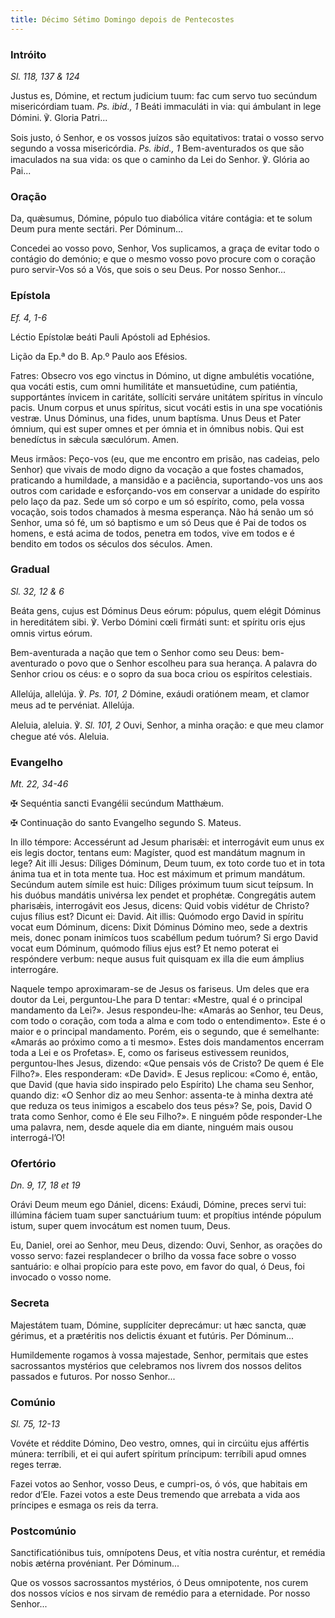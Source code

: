 ```yaml
---
title: Décimo Sétimo Domingo depois de Pentecostes
---
```


### Intróito

<em>Sl. 118, 137 & 124</em>

<div class="side-by-side not-content">

Justus es, Dómine, et rectum judicium tuum: fac cum servo tuo secúndum misericórdiam tuam. <em>Ps. ibid., 1</em> Beáti immaculáti in via: qui ámbulant in lege Dómini. ℣. Gloria Patri...

Sois justo, ó Senhor, e os vossos juízos são equitativos: tratai o vosso servo segundo a vossa misericórdia. <em>Ps. ibid., 1</em> Bem-aventurados os que são imaculados na sua vida: os que o caminho da Lei do Senhor. ℣. Glória ao Pai...

</div>

### Oração

<div class="side-by-side not-content">

Da, quǽsumus, Dómine, pópulo tuo diabólica vitáre contágia: et te solum Deum pura mente sectári. Per Dóminum...

Concedei ao vosso povo, Senhor, Vos suplicamos, a graça de evitar todo o contágio do demónio; e que o mesmo vosso povo procure com o coração puro servir-Vos só a Vós, que sois o seu Deus. Por nosso Senhor...

</div>

### Epístola

<em>Ef. 4, 1-6</em>

<div class="side-by-side not-content">

Léctio Epístolæ beáti Pauli Apóstoli ad Ephésios.

Lição da Ep.ª do B. Ap.º Paulo aos Efésios.

Fatres: Obsecro vos ego vinctus in Dómino, ut digne ambulétis vocatióne, qua vocáti estis, cum omni humilitáte et mansuetúdine, cum patiéntia, supportántes ínvicem in caritáte, sollíciti serváre unitátem spíritus in vínculo pacis. Unum corpus et unus spíritus, sicut vocáti estis in una spe vocatiónis vestræ. Unus Dóminus, una fides, unum baptísma. Unus Deus et Pater ómnium, qui est super omnes et per ómnia et in ómnibus nobis. Qui est benedíctus in sǽcula sæculórum. Amen.

Meus irmãos: Peço-vos (eu, que me encontro em prisão, nas cadeias, pelo Senhor) que vivais de modo digno da vocação a que fostes chamados, praticando a humildade, a mansidão e a paciência, suportando-vos uns aos outros com caridade e esforçando-vos em conservar a unidade do espírito pelo laço da paz. Sede um só corpo e um só espírito, como, pela vossa vocação, sois todos chamados à mesma esperança. Não há senão um só Senhor, uma só fé, um só baptismo e um só Deus que é Pai de todos os homens, e está acima de todos, penetra em todos, vive em todos e é bendito em todos os séculos dos séculos. Amen.

</div>

### Gradual

<em>Sl. 32, 12 & 6</em>

<div class="side-by-side not-content">

Beáta gens, cujus est Dóminus Deus eórum: pópulus, quem elégit Dóminus in hereditátem sibi. ℣. Verbo Dómini cœli firmáti sunt: et spíritu oris ejus omnis virtus eórum.

Bem-aventurada a nação que tem o Senhor como seu Deus: bem-aventurado o povo que o Senhor escolheu para sua herança. A palavra do Senhor criou os céus: e o sopro da sua boca criou os espíritos celestiais.

Allelúja, allelúja. ℣. <em>Ps. 101, 2</em> Dómine, exáudi oratiónem meam, et clamor meus ad te pervéniat. Allelúja.

Aleluia, aleluia. ℣. <em>Sl. 101, 2</em> Ouvi, Senhor, a minha oração: e que meu clamor chegue até vós. Aleluia.

</div>

### Evangelho

<em>Mt. 22, 34-46</em>

<div class="side-by-side not-content">

<span class="cross text-red-500">✠</span> Sequéntia sancti Evangélii secúndum Matthǽum.

<span class="cross text-red-500">✠</span> Continuação do santo Evangelho segundo S. Mateus.

In illo témpore: Accessérunt ad Jesum pharisǽi: et interrogávit eum unus ex eis legis doctor, tentans eum: Magíster, quod est mandátum magnum in lege? Ait illi Jesus: Díliges Dóminum, Deum tuum, ex toto corde tuo et in tota ánima tua et in tota mente tua. Hoc est máximum et primum mandátum. Secúndum autem símile est huic: Díliges próximum tuum sicut teípsum. In his duóbus mandátis univérsa lex pendet et prophétæ. Congregátis autem pharisǽis, interrogávit eos Jesus, dicens: Quid vobis vidétur de Christo? cujus fílius est? Dicunt ei: David. Ait illis: Quómodo ergo David in spíritu vocat eum Dóminum, dicens: Dixit Dóminus Dómino meo, sede a dextris meis, donec ponam inimícos tuos scabéllum pedum tuórum? Si ergo David vocat eum Dóminum, quómodo fílius ejus est? Et nemo poterat ei respóndere verbum: neque ausus fuit quisquam ex illa die eum ámplius interrogáre.

Naquele tempo aproximaram-se de Jesus os fariseus. Um deles que era doutor da Lei, perguntou-Lhe para D tentar: «Mestre, qual é o principal mandamento da Lei?». Jesus respondeu-lhe: «Amarás ao Senhor, teu Deus, com todo o coração, com toda a alma e com todo o entendimento». Este é o maior e o principal mandamento. Porém, eis o segundo, que é semelhante: «Amarás ao próximo como a ti mesmo». Estes dois mandamentos encerram toda a Lei e os Profetas». E, como os fariseus estivessem reunidos, perguntou-lhes Jesus, dizendo: «Que pensais vós de Cristo? De quem é Ele Filho?». Eles responderam: «De David». E Jesus replicou: «Como é, então, que David (que havia sido inspirado pelo Espírito) Lhe chama seu Senhor, quando diz: «O Senhor diz ao meu Senhor: assenta-te à minha dextra até que reduza os teus inimigos a escabelo dos teus pés»? Se, pois, David O trata como Senhor, como é Ele seu Filho?». E ninguém pôde responder-Lhe uma palavra, nem, desde aquele dia em diante, ninguém mais ousou interrogá-l’O!

</div>

### Ofertório

<em>Dn. 9, 17, 18 et 19</em>

<div class="side-by-side not-content">

Orávi Deum meum ego Dániel, dicens: Exáudi, Dómine, preces servi tui: illúmina fáciem tuam super sanctuárium tuum: et propítius inténde pópulum istum, super quem invocátum est nomen tuum, Deus.

Eu, Daniel, orei ao Senhor, meu Deus, dizendo: Ouvi, Senhor, as orações do vosso servo: fazei resplandecer o brilho da vossa face sobre o vosso santuário: e olhai propício para este povo, em favor do qual, ó Deus, foi invocado o vosso nome.

</div>

### Secreta

<div class="side-by-side not-content">

Majestátem tuam, Dómine, supplíciter deprecámur: ut hæc sancta, quæ gérimus, et a prætéritis nos delictis éxuant et futúris. Per Dóminum...

Humildemente rogamos à vossa majestade, Senhor, permitais que estes sacrossantos mystérios que celebramos nos livrem dos nossos delitos passados e futuros. Por nosso Senhor...

</div>

### Comúnio

<em>Sl. 75, 12-13</em>

<div class="side-by-side not-content">

Vovéte et réddite Dómino, Deo vestro, omnes, qui in circúitu ejus affértis múnera: terríbili, et ei qui aufert spíritum príncipum: terríbili apud omnes reges terræ.

Fazei votos ao Senhor, vosso Deus, e cumpri-os, ó vós, que habitais em redor d’Ele. Fazei votos a este Deus tremendo que arrebata a vida aos príncipes e esmaga os reis da terra.

</div>

### Postcomúnio

<div class="side-by-side not-content">

Sanctificatiónibus tuis, omnípotens Deus, et vítia nostra curéntur, et remédia nobis ætérna provéniant. Per Dóminum...

Que os vossos sacrossantos mystérios, ó Deus omnipotente, nos curem dos nossos vícios e nos sirvam de remédio para a eternidade. Por nosso Senhor...

</div>
